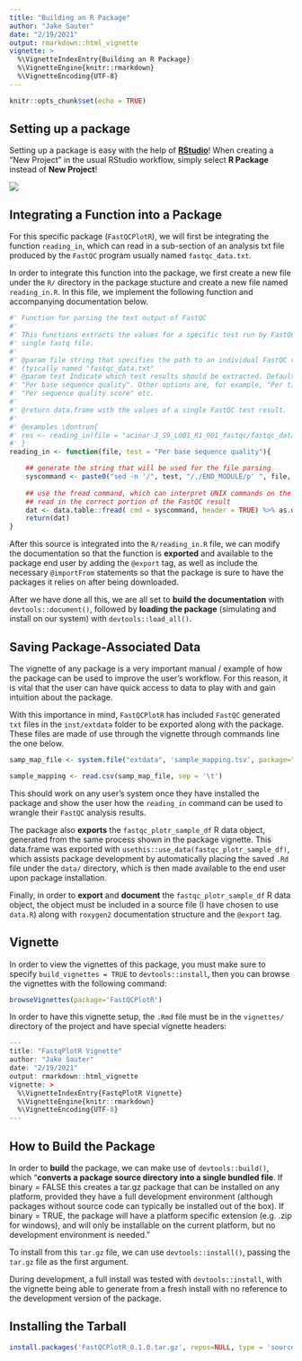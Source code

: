 ```yaml
---
title: "Building an R Package"
author: "Jake Sauter"
date: "2/19/2021"
output: rmarkdown::html_vignette
vignette: >
  %\VignetteIndexEntry{Building an R Package}
  %\VignetteEngine{knitr::rmarkdown}
  %\VignetteEncoding{UTF-8}
---
```


```r
knitr::opts_chunk$set(echo = TRUE)
```

## **Setting up a package**

Setting up a package is easy with the help of [**RStudio**](https://rstudio.com/)! When creating a 
"New Project" in the usual RStudio workflow, simply select **R Package** instead of **New Project**!

![](imgs/create_r_project.png)

## **Integrating a Function into a Package**

For this specific package (`FastQCPlotR`), we will first be integrating
the function `reading_in`, which can read in a sub-section of an 
analysis txt file produced by the `FastQC` program usually named
`fastqc_data.txt`.

In order to integrate this function into the package, we first 
create a new file under the `R/` directory in the package stucture
and create a new file named `reading_in.R`. In this file, 
we implement the following function and accompanying documentation
below. 

```r
#' Function for parsing the text output of FastQC
#'
#' This functions extracts the values for a specific test run by FastQC on a
#' single fastq file.
#'
#' @param file string that specifies the path to an individual FastQC result file
#' (tyically named "fastqc_data.txt"
#' @param test Indicate which test results should be extracted. Default:
#' "Per base sequence quality". Other options are, for example, "Per tile sequence quality",
#' "Per sequence quality score" etc.
#'
#' @return data.frame with the values of a single FastQC test result.
#'
#' @examples \dontrun{
#' res <- reading_in(file = "acinar-3_S9_L001_R1_001_fastqc/fastqc_data.txt")
#' }
reading_in <- function(file, test = "Per base sequence quality"){

    ## generate the string that will be used for the file parsing
    syscommand <- paste0("sed -n '/", test, "/,/END_MODULE/p' ", file, " | grep -v '^>>'")
    
    ## use the fread command, which can interpret UNIX commands on the fly to
    ## read in the correct portion of the FastQC result
    dat <- data.table::fread( cmd = syscommand, header = TRUE) %>% as.data.frame
    return(dat)
}
```

After this source is integrated into the `R/reading_in.R` file, we
can modify the documentation so that the function is **exported**
and available to the package end user by adding the `@export` tag, 
as well as include the necessary `@importFrom` statements so 
that the package is sure to have the packages it relies on after
being downloaded.

After we have done all this, we are all set to 
**build the documentation** with `devtools::document()`, followed
by **loading the package** (simulating and install on our system) with `devtools::load_all()`.

## **Saving Package-Associated Data**

The vignette of any package is a very important manual / example
of how the package can be used to improve the user's workflow. For
this reason, it is vital that the user can have quick access to data
to play with and gain intuition about the package. 

With this importance in mind, `FastQCPlotR` has included 
`FastQC` generated `txt` files in the `inst/extdata` folder
to be exported along with the package. These files are made
of use through the vignette through commands line the one below.

```r
samp_map_file <- system.file("extdata", 'sample_mapping.tsv', package="FastQCPlotR")

sample_mapping <- read.csv(samp_map_file, sep = '\t') 
```

This should work on any user's system once they have installed
the package and show the user how the `reading_in` command
can be used to wrangle their `FastQC` analysis results. 

The package also **exports** the  `fastqc_plotr_sample_df` R
data object, generated from the same process shown in the 
package vignette. This data.frame was exported with 
`usethis::use_data(fastqc_plotr_sample_df)`, which assists
package development by automatically placing the saved `.Rd` file
under the `data/` directory, which is then made available to the
end user upon package installation. 

Finally, in order to **export** and **document** the 
`fastqc_plotr_sample_df` R data object, the object 
must be included in a source file (I have chosen to 
use `data.R`) along with `roxygen2` documentation 
structure and the `@export` tag.

## **Vignette**

In order to view the vignettes of this package, you must make sure
to specify `build_vignettes = TRUE` to `devtools::install`, then 
you can browse the vignettes with the following command:

```r
browseVignettes(package='FastQCPlotR')
```

In order to have this vignette setup, the `.Rmd` 
file must be in the `vignettes/` directory
of the project and have special vignette headers: 

```r
---
title: "FastqPlotR Vignette"
author: "Jake Sauter"
date: "2/19/2021"
output: rmarkdown::html_vignette
vignette: >
  %\VignetteIndexEntry{FastqPlotR Vignette}
  %\VignetteEngine{knitr::rmarkdown}
  %\VignetteEncoding{UTF-8}
---
```


## **How to Build the Package**

In order to **build** the package, we 
can make use of `devtools::build()`, which "**converts a package source directory into a single bundled file**. If binary = FALSE this creates a tar.gz package that can be installed on any platform, provided they have a full development environment (although packages without source code can typically be installed out of the box). If binary = TRUE, the package will have a platform specific extension (e.g. .zip for windows), and will only be installable on the current platform, but no development environment is needed."

To install from this `tar.gz` file, we can use `devtools::install()`, passing the `tar.gz` file as the first argument.

During development, a full install was tested with `devtools::install`, with the vignette being able to generate from a fresh install with no reference to the development version of the package.

## **Installing the Tarball**

```r
install.packages('FastQCPlotR_0.1.0.tar.gz', repos=NULL, type = 'source')
```


